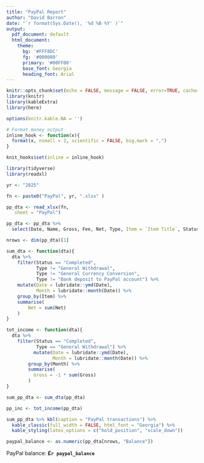 ```yaml
---
title: "PayPal Report"
author: "David Barron"
date: "`r format(Sys.Date(), '%d %B %Y' )`"
output:
  pdf_document: default
  html_document:
    theme:
      bg: '#FFF8DC'
      fg: '#000080'
      primary: '#00FF00'
      base_font: Georgia
      heading_font: Arial
---
```


```r
knitr::opts_chunk$set(echo = FALSE, message = FALSE, error=TRUE, cache=FALSE)
library(knitr)
library(kableExtra)
library(here)

options(knitr.kable.NA = '')

# Format money output
inline_hook <- function(x){
  format(x, nsmall = 2, scientific = FALSE, big.mark = ",")
}

knit_hooks$set(inline = inline_hook)

```

```r
library(tidyverse)
library(readxl)

```

```r
yr <- "2025"

fn <- paste0("PayPal", yr, ".xlsx" ) 

pp_dta <- read_xlsx(fn,
   sheet = "PayPal")

pp_dta <- pp_dta %>%
  select(Date, Name, Gross, Fee, Net, Type, Item = `Item Title`, Status, Balance)

nrows <- dim(pp_dta)[1]
```

```r
sum_dta <- function(dta){
  dta %>%
    filter(Status == "Completed",
           Type != "General Withdrawal",
           Type != "General Currency Conversion",
           Type != "Bank deposit to PayPal account") %>%
    mutate(Date = lubridate::ymd(Date),
           Month = lubridate::month(Date)) %>%
    group_by(Item) %>%
    summarise(
        Net = sum(Net)
    )  
}

tot_income <- function(dta){
  dta %>%
    filter(Status == "Completed",
           Type == "General Withdrawal") %>%
          mutate(Date = lubridate::ymd(Date),
                 Month = lubridate::month(Date)) %>%
        group_by(Month) %>%
        summarise(
          Gross = -1 * sum(Gross)
        )  
}

sum_pp_dta <- sum_dta(pp_dta)

pp_inc <- tot_income(pp_dta)

```

```r

sum_pp_dta %>% kbl(caption = "PayPal transactions") %>% 
  kable_classic(full_width = FALSE, html_font = "Georgia") %>%
  kable_styling(latex_options = c("hold_position", "scale_down"))

paypal_balance <- as.numeric(pp_dta[nrows, "Balance"])
```


PayPal balance: **£`r paypal_balance`**